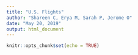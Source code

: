 ```yaml
---
title: "U.S. Flights"
author: "Shareen C, Erya M, Sarah P, Jerome O"
date: "May 20, 2019"
output: html_document
---
```


```r
knitr::opts_chunk$set(echo = TRUE)
```


